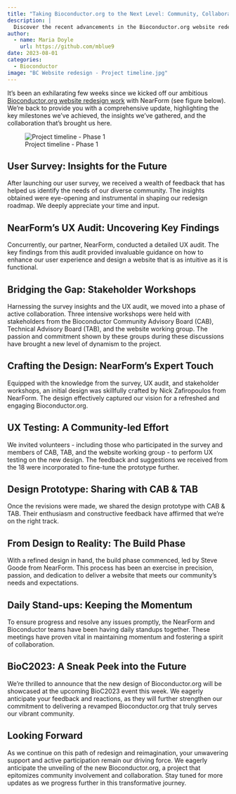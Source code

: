 ```yaml
---
title: "Taking Bioconductor.org to the Next Level: Community, Collaboration and Progress"
description: |
  Discover the recent advancements in the Bioconductor.org website redesign project, including the survey's user insights, UX audit, collaborative workshops, UX testing, and the build phase, all leading to an exciting sneak peek at BioC2023.
author:
  - name: Maria Doyle
    url: https://github.com/mblue9
date: 2023-08-01
categories:
  - Bioconductor
image: "BC Website redesign - Project timeline.jpg"
---
```


It's been an exhilarating few weeks since we kicked off our ambitious [Bioconductor.org website redesign work](../2023-06-22-website-redesign/index.qmd) with NearForm (see figure below). We're back to provide you with a comprehensive update, highlighting the key milestones we've achieved, the insights we've gathered, and the collaboration that's brought us here.

![Project timeline - Phase 1](BC Website redesign - Project timeline.jpg)

## User Survey: Insights for the Future

After launching our user survey, we received a wealth of feedback that has helped us identify the needs of our diverse community. The insights obtained were eye-opening and instrumental in shaping our redesign roadmap. We deeply appreciate your time and input.

## NearForm's UX Audit: Uncovering Key Findings

Concurrently, our partner, NearForm, conducted a detailed UX audit. The key findings from this audit provided invaluable guidance on how to enhance our user experience and design a website that is as intuitive as it is functional.

## Bridging the Gap: Stakeholder Workshops

Harnessing the survey insights and the UX audit, we moved into a phase of active collaboration. Three intensive workshops were held with stakeholders from the Bioconductor Community Advisory Board (CAB), Technical Advisory Board (TAB), and the website working group. The passion and commitment shown by these groups during these discussions have brought a new level of dynamism to the project.

## Crafting the Design: NearForm's Expert Touch

Equipped with the knowledge from the survey, UX audit, and stakeholder workshops, an initial design was skillfully crafted by Nick Zafiropoulos from NearForm. The design effectively captured our vision for a refreshed and engaging Bioconductor.org.

## UX Testing: A Community-led Effort

We invited volunteers - including those who participated in the survey and members of CAB, TAB, and the website working group - to perform UX testing on the new design. The feedback and suggestions we received from the 18 were incorporated to fine-tune the prototype further.

## Design Prototype: Sharing with CAB & TAB

Once the revisions were made, we shared the design prototype with CAB & TAB. Their enthusiasm and constructive feedback have affirmed that we're on the right track.

## From Design to Reality: The Build Phase

With a refined design in hand, the build phase commenced, led by Steve Goode from NearForm. This process has been an exercise in precision, passion, and dedication to deliver a website that meets our community's needs and expectations.

## Daily Stand-ups: Keeping the Momentum

To ensure progress and resolve any issues promptly, the NearForm and Bioconductor teams have been having daily standups together. These meetings have proven vital in maintaining momentum and fostering a spirit of collaboration.

## BioC2023: A Sneak Peek into the Future

We're thrilled to announce that the new design of Bioconductor.org will be showcased at the upcoming BioC2023 event this week. We eagerly anticipate your feedback and reactions, as they will further strengthen our commitment to delivering a revamped Bioconductor.org that truly serves our vibrant community.

## Looking Forward

As we continue on this path of redesign and reimagination, your unwavering support and active participation remain our driving force. We eagerly anticipate the unveiling of the new Bioconductor.org, a project that epitomizes community involvement and collaboration. Stay tuned for more updates as we progress further in this transformative journey.

